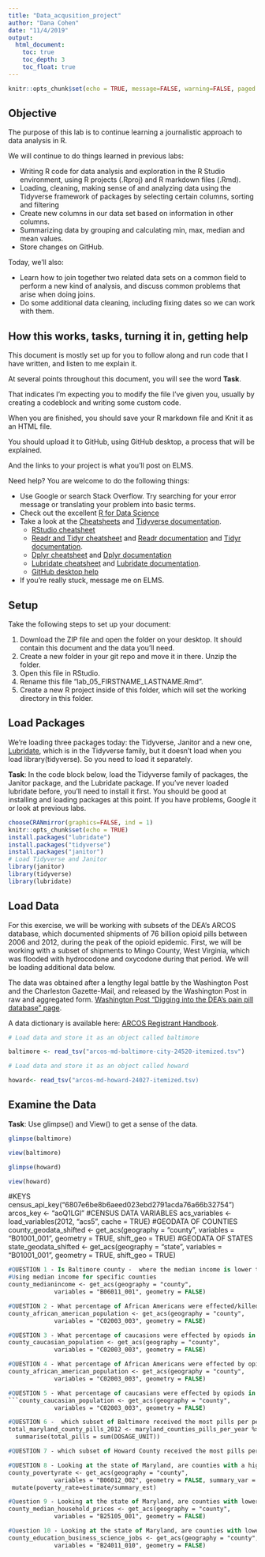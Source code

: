 ```yaml
---
title: "Data_acqusition_project"
author: "Dana Cohen"
date: "11/4/2019"
output:
  html_document:
    toc: true
    toc_depth: 3
    toc_float: true
---
```


```r
knitr::opts_chunk$set(echo = TRUE, message=FALSE, warning=FALSE, paged.print=TRUE)
```

## Objective

The purpose of this lab is to continue learning a journalistic approach to data analysis in R. 

We will continue to do things learned in previous labs:

* Writing R code for data analysis and exploration in the R Studio environment, using R projects (.Rproj) and R markdown files (.Rmd).  
* Loading, cleaning, making sense of and analyzing data using the Tidyverse framework of packages by selecting certain columns, sorting and filtering
* Create new columns in our data set based on information in other columns.   
* Summarizing data by grouping and calculating min, max, median and mean values.    
* Store changes on GitHub.

Today, we'll also:

* Learn how to join together two related data sets on a common field to perform a new kind of analysis, and discuss common problems that arise when doing joins.  
* Do some additional data cleaning, including fixing dates so we can work with them. 

## How this works, tasks, turning it in, getting help

This document is mostly set up for you to follow along and run code that I have written, and listen to me explain it.  

At several points throughout this document, you will see the word **Task**.  

That indicates I'm expecting you to modify the file I've given you, usually by creating a codeblock and writing some custom code. 

When you are finished, you should save your R markdown file and Knit it as an HTML file. 

You should upload it to GitHub, using GitHub desktop, a process that will be explained. 

And the links to your project is what you'll post on ELMS. 

Need help?  You are welcome to do the following things:

* Use Google or search Stack Overflow. Try searching for your error message or translating your problem into basic terms.
* Check out the excellent [R for Data Science](https://r4ds.had.co.nz/index.html)
* Take a look at the [Cheatsheets](https://www.rstudio.com/resources/cheatsheets/) and [Tidyverse documentation](https://www.tidyverse.org/).
  * [RStudio cheatsheet](https://www.rstudio.com/resources/cheatsheets/#ide)
  * [Readr and Tidyr cheatsheet](https://github.com/rstudio/cheatsheets/raw/master/data-import.pdf) and [Readr documentation](https://readr.tidyverse.org/) and [Tidyr documentation](https://tidyr.tidyverse.org/reference/index.html).
  * [Dplyr cheatsheet](https://github.com/rstudio/cheatsheets/raw/master/data-transformation.pdf) and [Dplyr documentation](https://dplyr.tidyverse.org/)
  * [Lubridate cheatsheet](https://rawgit.com/rstudio/cheatsheets/master/lubridate.pdf) and [Lubridate documentation](https://lubridate.tidyverse.org/).
  * [GitHub desktop help](https://help.github.com/en/desktop/getting-started-with-github-desktop)
* If you're really stuck, message me on ELMS. 

## Setup

Take the following steps to set up your document:

1. Download the ZIP file and open the folder on your desktop. It should contain this document and the data you'll need.
2. Create a new folder in your git repo and move it in there. Unzip the folder.
3. Open this file in RStudio.
4. Rename this file "lab_05_FIRSTNAME_LASTNAME.Rmd".
5. Create a new R project inside of this folder, which will set the working directory in this folder.   

## Load Packages

We're loading three packages today: the Tidyverse, Janitor and a new one, [Lubridate](https://lubridate.tidyverse.org/), which is in the Tidyverse family, but it doesn't load when you load library(tidyverse). So you need to load it separately. 

**Task**: In the code block below, load the Tidyverse family of packages, the Janitor package, and the Lubridate package. If you've never loaded lubridate before, you'll need to install it first. You should be good at installing and loading packages at this point. If you have problems, Google it or look at previous labs. 

```r
chooseCRANmirror(graphics=FALSE, ind = 1)
knitr::opts_chunk$set(echo = TRUE)
install.packages("lubridate")
install.packages("tidyverse")
install.packages("janitor")
# Load Tidyverse and Janitor
library(janitor)
library(tidyverse)
library(lubridate)
```

## Load Data

For this exercise, we will be working with subsets of the DEA's ARCOS database, which documented shipments of 76 billion opioid pills between 2006 and 2012, during the peak of the opioid epidemic. First, we will be working with a subset of shipments to Mingo County, West Virginia, which was flooded with hydrocodone and oxycodone during that period.  We will be loading additional data below. 

The data was obtained after a lengthy legal battle by the Washington Post and the Charleston Gazette-Mail, and released by the Washington Post in raw and aggregated form. [Washington Post "Digging into the DEA's pain pill database" page](https://www.washingtonpost.com/graphics/2019/investigations/dea-pain-pill-database/).

A data dictionary is available here: [ARCOS Registrant Handbook](https://www.deadiversion.usdoj.gov/arcos/handbook/full.pdf).

```r

# Load data and store it as an object called baltimore

baltimore <- read_tsv("arcos-md-baltimore-city-24520-itemized.tsv")

# Load data and store it as an object called howard

howard<- read_tsv("arcos-md-howard-24027-itemized.tsv)

```

## Examine the Data

**Task**: Use glimpse() and View() to get a sense of the data.  

```r
glimpse(baltimore)
```

```r
view(baltimore)
```

```r
glimpse(howard)
```

```r
view(howard)
```


#KEYS
census_api_key("6807e6be8b6aeed023ebd2791acda76a66b32754")
arcos_key <- "aoQ1LGl"
#CENSUS DATA VARIABLES 
acs_variables <- load_variables(2012, "acs5", cache = TRUE)
#GEODATA OF COUNTIES 
county_geodata_shifted <- get_acs(geography = "county",
              variables = "B01001_001", geometry = TRUE, shift_geo = TRUE)
#GEODATA OF STATES 
state_geodata_shifted <- get_acs(geography = "state",
              variables = "B01001_001", geometry = TRUE, shift_geo = TRUE)
              
```p
#QUESTION 1 - Is Baltimore county -  where the median income is lower than Howard County - a place where more deaths have occurred?
#Using median income for specific counties
county_medianincome <- get_acs(geography = "county",
             variables = "B06011_001", geometry = FALSE)
```


```p
#QUESTION 2 - What percentage of African Americans were effected/killed by opiods in baltimore city?
county_african_american_population <- get_acs(geography = "county",
             variables = "C02003_003", geometry = FALSE)
```

```p
#QUESTION 3 - What percentage of caucasions were effected by opiods in baltimore city?
county_caucasian_population <- get_acs(geography = "county",
             variables = "C02003_003", geometry = FALSE)
```

```p
#QUESTION 4 - What percentage of African Americans were effected by opiods in howard county?
county_african_american_population <- get_acs(geography = "county",
             variables = "C02003_003", geometry = FALSE)
```


```p
#QUESTION 5 - What percentage of caucasians were effected by opiods in howard county?
```county_caucasian_population <- get_acs(geography = "county",
             variables = "C02003_003", geometry = FALSE)
```

```p
#QUESTION 6 -  which subset of Baltimore received the most pills per person between 2006 and 2012? 
total_maryland_county_pills_2012 <- maryland_counties_pills_per_year %>%
  summarise(total_pills = sum(DOSAGE_UNIT))
```

```p
#QUESTION 7 - which subset of Howard County received the most pills per person between 2006 and 2012? 
```

```p
#QUESTION 8 - Looking at the state of Maryland, are counties with a higher poverty rate more likely to have a higher death count?
county_povertyrate <- get_acs(geography = "county",
             variables = "B06012_002", geometry = FALSE, summary_var = "B01001_001") %>%
 mutate(poverty_rate=estimate/summary_est)
```


```p
#Question 9 - Looking at the state of Maryland, are counties with lower housing prices places where death rates were higher?
county_median_household_prices <- get_acs(geography = "county",
             variables = "B25105_001", geometry = FALSE)
```

```p
#Question 10 - Looking at the state of Maryland, are counties with lower education levels places where death rates were higher?
county_education_business_science_jobs <- get_acs(geography = "county",
             variables = "B24011_010", geometry = FALSE)
```
































